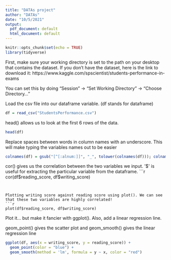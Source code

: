 ---
title: "DATAs project"
author: "DATAs"
date: "10/5/2021"
output:
  pdf_document: default
  html_document: default
---

```{r setup, include=FALSE}
knitr::opts_chunk$set(echo = TRUE)
library(tidyverse)
```

First, make sure your working directory is set to the path on your desktop that contains the dataset. If you don't have the dataset, here is the link to download it:
https://www.kaggle.com/spscientist/students-performance-in-exams

You can set this by doing "Session" -> "Set Working Directory" -> "Choose Directory..."


Load the csv file into our dataframe variable. (df stands for dataframe)
```{r warning = FALSE, message = FALSE}
df = read_csv("StudentsPerformance.csv")
```


head() allows us to look at the first 6 rows of the data.
```{r}
head(df)
```
Replace spaces between words in column names with an underscore. 
This will make typing the variables names out to be easier
```{r}
colnames(df) = gsub("[^[:alnum:]]", "_", tolower(colnames(df))); colnames(df)
```



cor() gives us the correlation between the two variables we input. '$' is useful for extracting the particular variable from the dataframe. 
```{r}
cor(df$reading_score, df$writing_score)
```


Plotting writing score against reading score using plot(). We can see that these two variables are highly correlated!
```{r}
plot(df$reading_score, df$writing_score)
```

Plot it... but make it fancier with ggplot().
Also, add a linear regression line. 

geom_point() gives the scatter plot and
geom_smooth() gives the linear regression line
```{r}
ggplot(df, aes(x = writing_score, y = reading_score)) +
  geom_point(color = "blue") +
  geom_smooth(method = 'lm', formula = y ~ x, color = "red")
```

